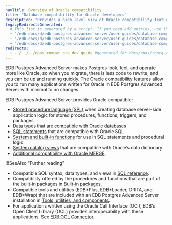 ```yaml
---
navTitle: Overview of Oracle compatibility
title: "Database compatibility for Oracle developers"
description: "Provides a high-level view of Oracle compatibility features"
legacyRedirectsGenerated:
  # This list is generated by a script. If you need add entries, use the `legacyRedirects` key.
  - "/edb-docs/d/edb-postgres-advanced-server/user-guides/database-compatibility-for-oracle-developers-guide/9.6/toc.html"
  - "/edb-docs/d/edb-postgres-advanced-server/user-guides/database-compatibility-for-oracle-developers-guide/9.6/Database_Compatibility_for_Oracle_Developers_Guide_v9.6.1.001.html"
  - "/edb-docs/d/edb-postgres-advanced-server/user-guides/database-compatibility-for-oracle-developers-guide/9.5/toc.html"
redirects:
  - ../../../epas_compat_ora_dev_guide #generated for docs/epas/reorg-role-use-case-mode
---
```


<div id="introduction" class="registered_link"></div>

EDB Postgres Advanced Server makes Postgres look, feel, and operate more like Oracle, so when you migrate, there is less code to rewrite, and you can be up and running quickly. The Oracle compatibility features allow you to run many applications written for Oracle in EDB Postgres Advanced Server with minimal to no changes. 

EDB Postgres Advanced Server provides Oracle compatible:
- [Stored procedure language (SPL)](/epas/latest/application_programming/epas_compat_spl/) when creating database server-side application logic for stored procedures, functions, triggers, and packages   
- [Data types that are compatible with Oracle databases](/epas/latest/reference/sql_reference/02_the_sql_language/02_data_types/)
- [SQL statements](/epas/latest/reference/sql_reference/02_the_sql_language/01_sql_syntax/) that are compatible with Oracle SQL
- [System and built-in functions](/epas/latest/reference/sql_reference/02_the_sql_language/03_functions_and_operators/) for use in SQL statements and procedural logic
- [System catalog views](/epas/latest/reference/oracle_compatibility_reference/epas_compat_cat_views/)  that are compatible with Oracle’s data dictionary
- [Additional compatibility with Oracle MERGE](/epas/latest/reference/oracle_compatibility_reference/epas_compat_sql/65a_merge.mdx). 


!!!SeeAlso "Further reading"
   - Compatible SQL syntax, data types, and views in [SQL reference](../../../reference/oracle_compatibility_reference/epas_compat_sql/).
   - Compatibility offered by the procedures and functions that are part of the built-in packages in [Built-in packages](../../../reference/oracle_compatibility_reference/epas_compat_bip_guide/).
   - Compatible tools and utilities (EDB\*Plus, EDB\*Loader, DRITA, and EDB\*Wrap) that are included with an EDB Postgres Advanced Server installation in [Tools, utilities, and components](../../../tools_utilities_and_components/database_administration_tools/09_tools_and_utilities/).
   - For applications written using the Oracle Call Interface (OCI), EDB’s Open Client Library (OCL) provides interoperability with these applications. See [EDB OCL Connector](/ocl_connector/latest/).

